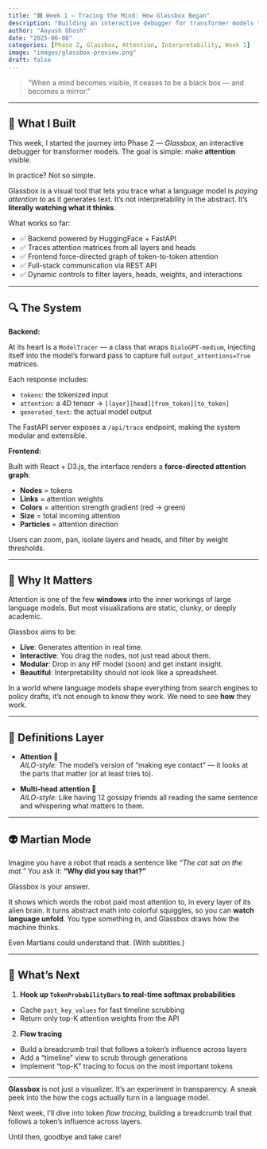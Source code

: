 ```yaml
---
title: "🟩 Week 1 – Tracing the Mind: How Glassbox Began"
description: "Building an interactive debugger for transformer models that makes attention visible"
author: "Aayush Ghosh"
date: "2025-06-08"
categories: [Phase 2, Glassbox, Attention, Interpretability, Week 1]
image: "images/glassbox-preview.png"
draft: false
---
```


> "When a mind becomes visible, it ceases to be a black box — and becomes a mirror."

---

## 🧩 What I Built

This week, I started the journey into Phase 2 — *Glassbox*, an interactive debugger for transformer models. The goal is simple: make **attention** visible. 

In practice? Not so simple.

Glassbox is a visual tool that lets you trace what a language model is *paying attention to* as it generates text. It's not interpretability in the abstract. It's **literally watching what it thinks**.

What works so far:

* ✅ Backend powered by HuggingFace + FastAPI
* ✅ Traces attention matrices from all layers and heads
* ✅ Frontend force-directed graph of token-to-token attention
* ✅ Full-stack communication via REST API
* ✅ Dynamic controls to filter layers, heads, weights, and interactions

---

## 🔍 The System

**Backend:**

At its heart is a `ModelTracer` — a class that wraps `DialoGPT-medium`, injecting itself into the model's forward pass to capture full `output_attentions=True` matrices.

Each response includes:

* `tokens`: the tokenized input
* `attention`: a 4D tensor → `[layer][head][from_token][to_token]`
* `generated_text`: the actual model output

The FastAPI server exposes a `/api/trace` endpoint, making the system modular and extensible.

**Frontend:**

Built with React + D3.js, the interface renders a **force-directed attention graph**:

* **Nodes** = tokens
* **Links** = attention weights
* **Colors** = attention strength gradient (red → green)
* **Size** = total incoming attention
* **Particles** = attention direction

Users can zoom, pan, isolate layers and heads, and filter by weight thresholds.

---

## 🎯 Why It Matters

Attention is one of the few **windows** into the inner workings of large language models. But most visualizations are static, clunky, or deeply academic.

Glassbox aims to be:

* **Live**: Generates attention in real time.
* **Interactive**: You drag the nodes, not just read about them.
* **Modular**: Drop in any HF model (soon) and get instant insight.
* **Beautiful**: Interpretability should not look like a spreadsheet.

In a world where language models shape everything from search engines to policy drafts, it's not enough to know they work. We need to see **how** they work.

---

## 🧅 Definitions Layer

* **<span class="onion-term" data-tooltip="A mechanism that allows models to focus on different parts of the input when making predictions.">Attention</span>** 🧅  
  *AILO-style:* The model's version of "making eye contact" — it looks at the parts that matter (or at least tries to).

* **<span class="onion-term" data-tooltip="A method where the model splits its attention mechanism into multiple 'heads' to capture different aspects of input relations.">Multi-head attention</span>** 🧅  
  *AILO-style:* Like having 12 gossipy friends all reading the same sentence and whispering what matters to them.

---

## 👽 Martian Mode

Imagine you have a robot that reads a sentence like *"The cat sat on the mat."*
You ask it: **"Why did you say that?"**

Glassbox is your answer.

It shows which words the robot paid most attention to, in every layer of its alien brain. It turns abstract math into colorful squiggles, so you can **watch language unfold**. You type something in, and Glassbox draws how the machine thinks.

Even Martians could understand that. (With subtitles.)

---

## 🚧 What's Next

1. **Hook up `TokenProbabilityBars` to real-time softmax probabilities**
  - Cache `past_key_values` for fast timeline scrubbing
  - Return only top-K attention weights from the API

2. **Flow tracing**
  - Build a breadcrumb trail that follows a token's influence across layers
  - Add a "timeline" view to scrub through generations
  - Implement "top-K" tracing to focus on the most important tokens


---

**Glassbox** is not just a visualizer. It's an experiment in transparency. A sneak peek into the how the cogs actually turn in a language model.

Next week, I'll dive into token *flow tracing*, building a breadcrumb trail that follows a token's influence across layers.

Until then, goodbye and take care! 